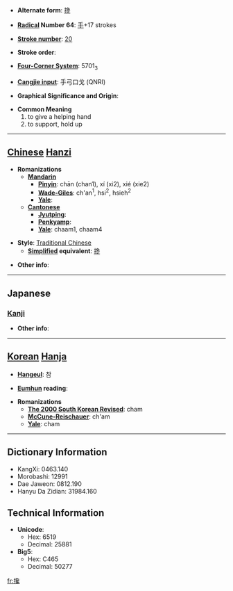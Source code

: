 * '''Alternate form''': [[搀]]

* '''[[Wiktionary:Chinese radical index| Radical]] Number 64''': [[Wiktionary:Chinese radical index 手|手]]+17 strokes

* '''[[Wiktionary:Chinese total strokes index|Stroke number]]''': [[Wiktionary:Chinese total strokes index 20|20]]

* '''Stroke order''': 

* '''[[Wiktionary:Chinese four corner index|Four-Corner System]]''': 5701<sub>3</sub>

* '''[[Wiktionary:Chinese Cangjie index|Cangjie input]]''': 手弓口戈 (QNRI)

* '''Graphical Significance and Origin''': 

* '''Common Meaning'''
*#to give a helping hand
*# to support, hold up


----

== [[Chinese]] [[Hanzi]] ==

* '''Romanizations'''
** '''[[Mandarin]]'''
*** '''[[Pinyin]]''': chān (chan1), xí (xi2), xié (xie2)
*** '''[[Wade-Giles]]''': ch'an<sup>1</sup>, hsi<sup>2</sup>, hsieh<sup>2</sup>
*** '''[[Yale]]''': 
** '''[[Cantonese]]'''
*** '''[[Jyutping]]''':
*** '''[[Penkyamp]]''': 
*** '''[[Yale]]''': chaam1, chaam4

* '''Style''': [[Traditional Chinese]] 
** '''[[Simplified Chinese|Simplified]] equivalent''': [[搀]]

* '''Other info''': 

----

==Japanese==
===[[Kanji]]===
{{kanji|on readings=[[せん]] (sen), [[ぜん]] (zen), [[しん]] (shin), [[さん]] (san)|kun readings=[[さす]] (sasu)}}

* '''Other info''':  

----

== [[Korean]] [[Hanja]] ==

* '''[[Hangeul]]''': 참

* '''[[Eumhun]] reading''': 

* '''Romanizations'''
** '''[[The 2000 South Korean Revised Romanization|The 2000 South Korean Revised]]''': cham
** '''[[McCune-Reischauer]]''': ch'am
** '''[[Yale]]''': cham

----

== Dictionary Information ==

* KangXi: 0463.140
* Morobashi: 12991
* Dae Jaweon: 0812.190
* Hanyu Da Zidian: 31984.160

== Technical Information ==

* '''Unicode''':
** Hex: 6519
** Decimal: 25881
* '''Big5''':
** Hex: C465
** Decimal: 50277

[[fr:攙]]